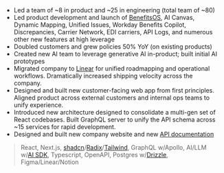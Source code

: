  <Cover
  src="/img/covers/canvas.jpg"
  alt="Noyo"
  caption="Noyo AI Benefits Canvas"
/> 
<br />

- Led a team of ~8 in product and ~25 in engineering (total team of ~80)
- Led product development and launch of [BenefitsOS](https://noyo.com/os), AI Canvas, Dynamic Mapping,
Unified Issues, Workday Benefits Copilot, Discrepancies, Carrier Network, EDI carriers,
API Logs, and numerous other new features at high leverage
- Doubled customers and grew policies 50% YoY (on existing products)
- Created new AI team to leverage generative AI in-product; built initial AI prototypes
- Migrated company to [Linear](https://linear.app/homepage) for unified roadmapping and operational workflows.
Dramatically increased shipping velocity across the company.
- Designed and built new customer-facing web app from first principles.
Aligned product across external customers and internal ops teams to unify experience.
- Introduced new architecture designed to consolidate a multi-gen set of React codebases.
Built GraphQL server to unify the API schema across ~15 services for rapid development.
- Designed and built new company website and new [API documentation](https://docs.noyo.com/)

> React, Next.js, [shadcn](https://ui.shadcn.com/docs/installation)/[Radix](https://www.radix-ui.com/primitives)/[Tailwind](https://tailwindcss.com/), GraphQL w/Apollo, AI/LLM w/[AI SDK](https://ai-sdk.dev/),
Typescript, OpenAPI, Postgres w/[Drizzle](https://orm.drizzle.team/), Figma/Linear/Notion

<br />
 <Cover
  src="/img/covers/canvas-dark.jpg"
  alt="Noyo"
  caption="Noyo AI Benefits Canvas"
/> 